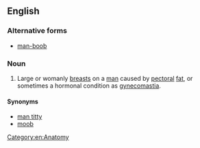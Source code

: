 ==English==
{{wikipedia|Gynecomastia}}

===Alternative forms===
* [[man-boob]]

===Noun===
{{en-noun|head=[[man]] [[boob]]}}

# {{context|slang|lang=en}} Large or womanly [[breast]]s on a [[man]] caused by [[pectoral]] [[fat]], or sometimes a hormonal condition as [[gynecomastia]].

====Synonyms====
* [[man titty]]
* [[moob]]

[[Category:en:Anatomy]]